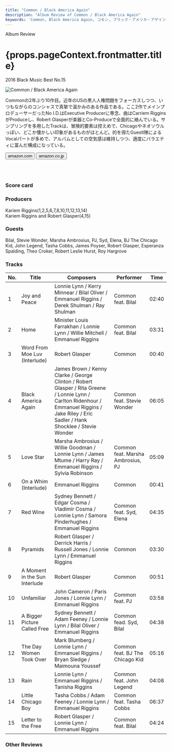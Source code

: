 ```yaml
---
title: "Common / Black America Again"
description: "Album Review of Common / Black America Again"
keywords: 'Common, Black America Again, コモン, ブラック・アメリカ・アゲイン'
---
```





<p className="largeP">Album Review</p>
<h1 className="h1--no--margin">{props.pageContext.frontmatter.title}</h1>
<p className="largeP"><Link to="/best50/2016/">2016 Black Music Best No.15</Link></p>

<Row  className="image-card-group">
	<Column colMd={"4"} colLg={"4"} noGutterMdLeft="">
       <ImageCard>

![Common / Black America Again](../../images/cd/common8L.jpg) 

</ImageCard>
	</Column>
	<Column colMd={"8"} colLg={"8"} noGutterMdLeft="">
	<p>
	Commonの2年ぶり10作目。近年のUSの黒人人権問題をフォーカスしつつ、いつもながらのコンシャスで真摯で温かみのある作品である。ここ2作でメインプロデューサーだったNo I.D.はExecutive Producerに専念、曲はCarriem RigginsがProduceし、Robert Glasperが楽器とCo-Produceで全面的に絡んでいる。サンプリングを多用したTrackは、冒険的要素は控えめで、Chicagoやネオソウルっぽい、どこか懐かしい印象があるものがほとんど。的を得たGuestl陣によるVocalパートが多めで、アルバムとしての空気感は維持しつつ、適度にバラエティに富んだ構成になっている。
	</p>
	<div>
	  <Button href="https://amzn.to/3hhA6nP" kind="primary" size="small" renderIcon={ArrowUpRight24}>
      amazon.com
    </Button>
    <Button href="https://amzn.to/34g0dYy" kind="secondary" size="small" renderIcon={ArrowUpRight24}>
      amazon.co.jp
    </Button>
	</div>
	<a href="https://geo.music.apple.com/jp/album/black-america-again/1440895412?mt=1&app=music&ls=1&at=11lcug" style="display:inline-block;overflow:hidden;background:url(https://linkmaker.itunes.apple.com/ja-jp/lockup.svg?releaseDate=2016-11-04&kind=album&bubble=apple_music&style=mono-black) no-repeat;width:180px;height:45px;"></a>
	<a href="https://geo.music.apple.com/jp/album/black-america-again/1440895412?app=itunes&at=11lcug" style="display:inline-block;overflow:hidden;background:url(https://linkmaker.itunes.apple.com/ja-jp/badge-lrg.svg?releaseDate=2016-11-04T00:00:00Z&kind=album&bubble=itunes_music) no-repeat;width:140px;height:45px;"></a>
	</Column>
</Row>
<Row >
	<Column colMd={"4"} colLg={"4"} noGutterMdLeft="">
<div>
  <h3>Score card</h3>
	<SliderJS1 value="3" />
  <SliderJS2 value="2" />
	<SliderJS3 value="2" />
  <SliderJS4 value="9" />
</div>
</Column>
<Column colMd={"8"} colLg={"8"} noGutterMdLeft="">
<div>
<h3>Producers</h3>
<p>
Kariem Riggins(1,2,5,6,7,8,10,11,12,13,14)
<br/>Kariem Riggins and Robert Glasper(4,15)
</p>
<h3>Guests</h3>
<p>
Bilal, Stevie Wonder, Marsha Ambrosius, PJ, Syd, Elena, BJ The Chicago Kid, John Legend, Tasha Cobbs, James Poyser, Robert Glasper, Esperanza Spalding, Theo Croker, Robert Leslie Hurst, Roy Hargrove
</p>
</div>
</Column>
</Row>

<h3>Tracks</h3>

| No. |	 Title                        |	 Composers                                                                                                                                                                                 |	 Performer                       | Time	 |
| --- |	----------------------------- | ------------------------------------------------------------------------------------------------------------------------------------------------------------------------------------------ | --------------------------------- | ----- |
|	1	  |	Joy and Peace                	| Lonnie Lynn / Kerry Minnear / Bilal Oliver / Emmanuel Riggins / Derek Shulman / Ray Shulman                                                                                                | Common feat. Bilal                | 02:40 |
|	2	  |	Home                         	| Minister Louis Farrakhan / Lonnie Lynn / Willie Mitchell / Emmanuel Riggins                                                                                                                | Common feat. Bilal                | 03:31 |
|	3	  |	Word From Moe Luv (Interlude)	| Robert Glasper                                                                                                                                                                             | Common                            | 00:40 |
|	4	  |	Black America Again          	| James Brown / Kenny Clarke / George Clinton / Robert Glasper / Rita Greene / Lonnie Lynn / Carlton Ridenhour / Emmanuel Riggins / Jake Riley / Eric Sadler / Hank Shocklee / Stevie Wonder | Common feat. Stevie Wonder        | 06:05 |
|	5	  |	Love Star                    	| Marsha Ambrosius / Willie Goodman / Lonnie Lynn / James Mtume / Harry Ray / Emmanuel Riggins / Sylvia Robinson                                                                             | Common feat. Marsha Ambrosius, PJ | 05:09 |
|	6	  |	On a Whim (Interlude)        	| Emmanuel Riggins                                                                                                                                                                           | Common                            | 00:41 |
|	7	  |	Red Wine                     	| Sydney Bennett / Edgar Cosma / Vladimir Cosma / Lonnie Lynn / Samora Pinderhughes / Emmanuel Riggins                                                                                       | Common feat. Syd, Elena           | 04:35 |
|	8	  |	Pyramids                     	| Robert Glasper / Derrick Harris / Russell Jones / Lonnie Lynn / Emmanuel Riggins                                                                                                           | Common                            | 03:30 |
|	9	  |	A Moment in the Sun Interlude	| Robert Glasper                                                                                                                                                                             | Common                            | 00:51 |
|	10	|	Unfamiliar                   	| John Cameron / Paris Jones / Lonnie Lynn / Emmanuel Riggins                                                                                                                                | Common feat. PJ                   | 03:58 |
|	11	|	A Bigger Picture Called Free 	| Sydney Bennett / Adam Feeney / Lonnie Lynn / Bilal Oliver / Emmanuel Riggins                                                                                                               | Common fead. Syd, Bilal           | 04:38 |
|	12	|	The Day Women Took Over      	| Mark Blumberg / Lonnie Lynn / Emmanuel Riggins / Bryan Sledge / Maimouna Youssef                                                                                                           | Common feat. BJ The Chicago Kid   | 05:16 |
|	13	|	Rain                         	| Lonnie Lynn / Emmanuel Riggins / Tanisha Riggins                                                                                                                                           | Common feat. John Legend          | 04:08 |
|	14	|	Little Chicago Boy           	| Tasha Cobbs / Adam Feeney / Lonnie Lynn / Emmanuel Riggins                                                                                                                                 | Common feat. Tasha Cobbs          | 06:37 |
|	15	|	Letter to the Free           	| Robert Glasper / Lonnie Lynn / Emmanuel Riggins                                                                                                                                            | Common feat. Bilal                | 04:24 |

<h3>Other Reviews</h3>

<Row>
<Column colMd={3} colLg={3} noGutterMdLeft>
<Review1 />
</Column>
</Row>